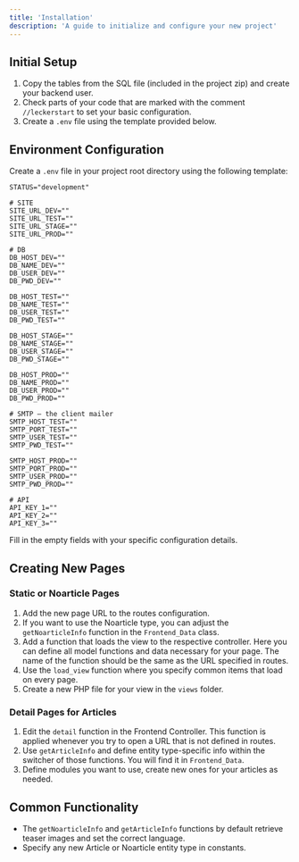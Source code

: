```yaml
---
title: 'Installation'
description: 'A guide to initialize and configure your new project'
---
```


## Initial Setup

1. Copy the tables from the SQL file (included in the project zip) and create your backend user.
2. Check parts of your code that are marked with the comment `//leckerstart` to set your basic configuration.
3. Create a `.env` file using the template provided below.

## Environment Configuration

Create a `.env` file in your project root directory using the following template:

```env
STATUS="development"

# SITE
SITE_URL_DEV=""
SITE_URL_TEST=""
SITE_URL_STAGE=""
SITE_URL_PROD=""

# DB
DB_HOST_DEV=""
DB_NAME_DEV=""
DB_USER_DEV=""
DB_PWD_DEV=""

DB_HOST_TEST=""
DB_NAME_TEST=""
DB_USER_TEST=""
DB_PWD_TEST=""

DB_HOST_STAGE=""
DB_NAME_STAGE=""
DB_USER_STAGE=""
DB_PWD_STAGE=""

DB_HOST_PROD=""
DB_NAME_PROD=""
DB_USER_PROD=""
DB_PWD_PROD=""

# SMTP – the client mailer
SMTP_HOST_TEST=""
SMTP_PORT_TEST=""
SMTP_USER_TEST=""
SMTP_PWD_TEST=""

SMTP_HOST_PROD=""
SMTP_PORT_PROD=""
SMTP_USER_PROD=""
SMTP_PWD_PROD=""

# API
API_KEY_1=""
API_KEY_2=""
API_KEY_3=""
```

Fill in the empty fields with your specific configuration details.

## Creating New Pages

### Static or Noarticle Pages

1. Add the new page URL to the routes configuration.
2. If you want to use the Noarticle type, you can adjust the `getNoarticleInfo` function in the `Frontend_Data` class.
3. Add a function that loads the view to the respective controller. Here you can define all model functions and data necessary for your page. The name of the function should be the same as the URL specified in routes.
4. Use the `load_view` function where you specify common items that load on every page.
5. Create a new PHP file for your view in the `views` folder.

### Detail Pages for Articles

1. Edit the `detail` function in the Frontend Controller. This function is applied whenever you try to open a URL that is not defined in routes.
2. Use `getArticleInfo` and define entity type-specific info within the switcher of those functions. You will find it in `Frontend_Data`.
3. Define modules you want to use, create new ones for your articles as needed.

## Common Functionality

- The `getNoarticleInfo` and `getArticleInfo` functions by default retrieve teaser images and set the correct language.
- Specify any new Article or Noarticle entity type in constants.
